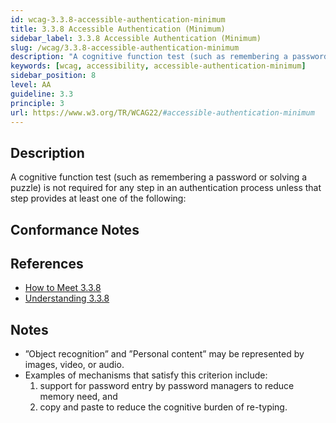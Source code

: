 ```yaml
---
id: wcag-3.3.8-accessible-authentication-minimum
title: 3.3.8 Accessible Authentication (Minimum)
sidebar_label: 3.3.8 Accessible Authentication (Minimum)
slug: /wcag/3.3.8-accessible-authentication-minimum
description: "A cognitive function test (such as remembering a password or solving a puzzle) is not required for any step in an authentication process unless that step provides at least one of the following:"
keywords: [wcag, accessibility, accessible-authentication-minimum]
sidebar_position: 8
level: AA
guideline: 3.3
principle: 3
url: https://www.w3.org/TR/WCAG22/#accessible-authentication-minimum
---
```


## Description

A cognitive function test (such as remembering a password or solving a puzzle) is not required for any step in an authentication process unless that step provides at least one of the following:

## Conformance Notes

<Project name="ads">
  <Unknown></Unknown>
</Project>

<Project name="scix">
  <Support></Support>
</Project>

## References

- [How to Meet 3.3.8](https://www.w3.org/WAI/WCAG22/quickref/#accessible-authentication-minimum)
- [Understanding 3.3.8](https://www.w3.org/WAI/WCAG22/Understanding/accessible-authentication-minimum.html)

## Notes

- ”Object recognition” and ”Personal content” may be represented by images, video, or audio.
- Examples of mechanisms that satisfy this criterion include: <ol><li>support for password entry by password managers to reduce memory need, and</li><li>copy and paste to reduce the cognitive burden of re-typing.</li></ol>
